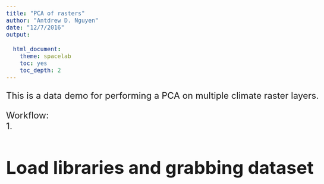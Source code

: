 ```yaml
---
title: "PCA of rasters"
author: "Antdrew D. Nguyen"
date: "12/7/2016"
output: 
  
  html_document:
    theme: spacelab
    toc: yes
    toc_depth: 2
---
```

<style type="text/css">

body{ /* Normal  */
   font-size: 24px;
}

code.r{ /* Code block */
  font-size: 18px;
}
pre { /* Code block */
  font-size: 18px
}
</style>

This is a data demo for performing a PCA on multiple climate raster layers.

Workflow:  
1. 

# Load libraries and grabbing dataset
```r

```

